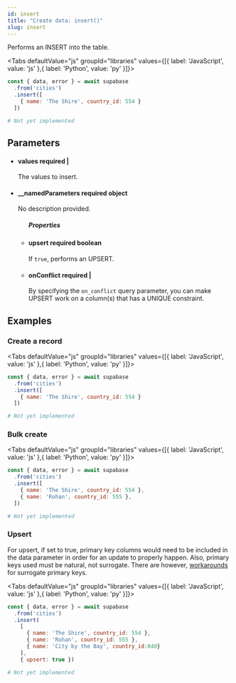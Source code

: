 ```yaml
---
id: insert
title: "Create data: insert()"
slug: insert
---
```



Performs an INSERT into the table.

<Tabs
  defaultValue="js"
  groupId="libraries"
  values={[{ label: 'JavaScript', value: 'js' },{ label: 'Python', value: 'py' }]}>

<TabItem value="js">

```js
const { data, error } = await supabase
  .from('cities')
  .insert([
    { name: 'The Shire', country_id: 554 }
  ])
```


</TabItem>
<TabItem value="py">

```py
# Not yet implemented
```


</TabItem>

</Tabs>

## Parameters


<ul className="method-list-group">
  
<li className="method-list-item">
  <h4 className="method-list-item-label">
    <span className="method-list-item-label-name">
      values
    </span>
    <span className="method-list-item-label-badge required">
      required
    </span>
    <span className="method-list-item-validation">
       | 
    </span>
  </h4>
  <div class="method-list-item-description">

The values to insert.
  
  </div>
  
</li>


<li className="method-list-item">
  <h4 className="method-list-item-label">
    <span className="method-list-item-label-name">
      __namedParameters
    </span>
    <span className="method-list-item-label-badge required">
      required
    </span>
    <span className="method-list-item-validation">
      object
    </span>
  </h4>
  <div class="method-list-item-description">

No description provided. 
  
  </div>
  
<ul className="method-list-group">
  <h5 class="method-list-title method-list-title-isChild expanded">Properties</h5>

<li className="method-list-item">
  <h4 className="method-list-item-label">
    <span className="method-list-item-label-name">
      upsert
    </span>
    <span className="method-list-item-label-badge required">
      required
    </span>
    <span className="method-list-item-validation">
      boolean
    </span>
  </h4>
  <div class="method-list-item-description">

If `true`, performs an UPSERT.
  
  </div>
  
</li>


<li className="method-list-item">
  <h4 className="method-list-item-label">
    <span className="method-list-item-label-name">
      onConflict
    </span>
    <span className="method-list-item-label-badge required">
      required
    </span>
    <span className="method-list-item-validation">
       | 
    </span>
  </h4>
  <div class="method-list-item-description">

By specifying the `on_conflict` query parameter, you can make UPSERT work on a column(s) that has a UNIQUE constraint.
  
  </div>
  
</li>

</ul>

</li>

</ul>














## Examples

### Create a record



<Tabs
  defaultValue="js"
  groupId="libraries"
  values={[{ label: 'JavaScript', value: 'js' },{ label: 'Python', value: 'py' }]}>

<TabItem value="js">

```js
const { data, error } = await supabase
  .from('cities')
  .insert([
    { name: 'The Shire', country_id: 554 }
  ])
```


</TabItem>
<TabItem value="py">

```py
# Not yet implemented
```


</TabItem>

</Tabs>

### Bulk create



<Tabs
  defaultValue="js"
  groupId="libraries"
  values={[{ label: 'JavaScript', value: 'js' },{ label: 'Python', value: 'py' }]}>

<TabItem value="js">

```js
const { data, error } = await supabase
  .from('cities')
  .insert([
    { name: 'The Shire', country_id: 554 },
    { name: 'Rohan', country_id: 555 },
  ])
```


</TabItem>
<TabItem value="py">

```py
# Not yet implemented
```


</TabItem>

</Tabs>

### Upsert

For upsert, if set to true, primary key columns would need to be included 
in the data parameter in order for an update to properly happen. Also, primary keys 
used must be natural, not surrogate. There are however, 
[workarounds](https://github.com/PostgREST/postgrest/issues/1118) 
for surrogate primary keys.


<Tabs
  defaultValue="js"
  groupId="libraries"
  values={[{ label: 'JavaScript', value: 'js' },{ label: 'Python', value: 'py' }]}>

<TabItem value="js">

```js
const { data, error } = await supabase
  .from('cities')
  .insert(
    [
      { name: 'The Shire', country_id: 554 },
      { name: 'Rohan', country_id: 555 },
      { name: 'City by the Bay', country_id:840}
    ],
    { upsert: true })
```


</TabItem>
<TabItem value="py">

```py
# Not yet implemented
```


</TabItem>

</Tabs>
